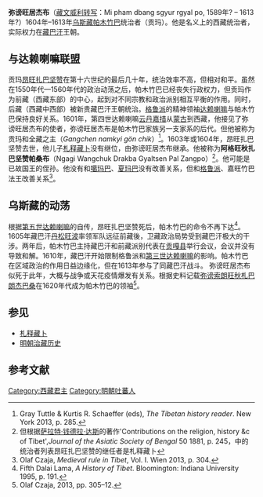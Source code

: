 '''弥谤旺居杰布'''（[[藏文|藏文]][[威利转写|威利转写]]：Mi pham dbang sgyur rgyal po, 1589年? – 1613年?）1604年–1613年[[乌斯藏|乌斯藏]][[帕木竹巴|帕木竹巴]]统治者（贡玛）。他是名义上的西藏统治者，实际权力在[[藏巴汗|藏巴汗]]王朝。

==与达赖喇嘛联盟==
贡玛[[昂旺扎巴坚赞|昂旺扎巴坚赞]]在第十六世纪的最后几十年，统治效率不高，但相对和平。虽然在1550年代—1560年代的政治动荡之后，帕木竹巴已经丧失行政权力，但贡玛作为前藏（西藏东部）的中心，起到对不同宗教和政治派别相互平衡的作用。同时，后藏（西藏中西部）被新贵藏巴汗王朝统治。[[格鲁派|格鲁派]]的精神领袖[[达赖喇嘛|达赖喇嘛]]与帕木竹巴保持良好关系。1601年，第四世达赖喇嘛[[云丹嘉措|云丹嘉措]]从[[蒙古|蒙古]]到西藏，他接见了弥谤旺居杰布的使者，弥谤旺居杰布是帕木竹巴家族另一支家系的后代。但他被称为贡玛和全藏之主（''Gangchen namkyi gön chik''）<ref>Gray Tuttle & Kurtis R. Schaeffer (eds), ''The Tibetan history reader''. New York 2013, p. 285.</ref>。1603年或1604年，昂旺扎巴坚赞去世，他儿子[[札释藏卜|札释藏卜]]没有继位，由弥谤旺居杰布继承。他被称为'''阿格旺秋扎巴坚赞帕桑布'''（Ngagi Wangchuk Drakba Gyaltsen Pal Zangpo）<ref>但根据[[萨拉特·钱德拉·达斯|萨拉特·钱德拉·达斯]]的著作'Contributions on the religion, history &c of Tibet',''Journal of the Asiatic Society of Bengal'' 50 1881, p. 245，中的统治者列表昂旺扎巴坚赞的继任者是札释藏卜</ref>。他可能是已故国王的侄孙。他没有和[[噶玛巴|噶玛巴]]、[[夏玛巴|夏玛巴]]没有改善关系，但和[[格鲁派|格鲁派]]、嘉旺竹巴法王改善关系<ref>Olaf Czaja, ''Medieval rule in Tibet'', Vol. I. Wien 2013, p. 304.</ref>。

==乌斯藏的动荡==
根据[[第五世达赖喇嘛|第五世达赖喇嘛]]的自传，昂旺扎巴坚赞死后，帕木竹巴的命令不再下达<ref>Fifth Dalai Lama, ''A History of Tibet''. Bloomington: Indiana University 1995, p. 191.</ref>。1605年藏巴汗[[丹松旺波|丹松旺波]]率领军队远征前藏後，卫藏政治局势受到藏巴汗极大的干涉。两年后，帕木竹巴主持藏巴汗和前藏派别代表在[[贡嘎县|贡嘎县]]举行会议，会议并没有导致和解。1610年，藏巴汗开始限制格鲁派和[[第三世达赖喇嘛|第三世达赖喇嘛]]的影响。帕木竹巴在区域政治的作用日益边缘化，但在1613年参与了同藏巴汗战斗。 弥谤旺居杰布似死于此年，大概与战争或天花疫情爆发有关系。根据史料记载[[弥谤索朗旺秋札巴朗杰巴桑|弥谤索朗旺秋札巴朗杰巴桑]]在1620年代成为帕木竹巴的领袖<ref>Olaf Czaja, 2013, pp. 305–12.</ref>。
==参见==
* [[札释藏卜|札释藏卜]]
* [[明朝治藏历史|明朝治藏历史]]

==参考文献==
{{Reflist}}

{{s-start}}
{{succession box|
 before=[[昂旺扎巴坚赞|昂旺扎巴坚赞]]|
 title=[[帕竹王朝|帕竹王朝]]统治者|
 years=1604–1613|
 after=[[弥谤索朗旺秋札巴朗杰巴桑|弥谤索朗旺秋札巴朗杰巴桑]]
}}
{{s-end}}	

[[Category:西藏君主|Category:西藏君主]]
[[Category:明朝吐蕃人|Category:明朝吐蕃人]]